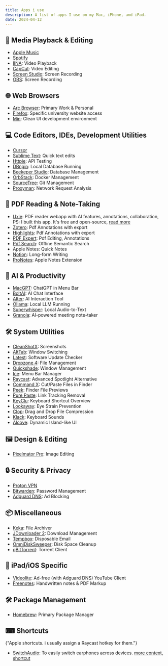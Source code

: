 ```yaml
---
title: Apps i use
description: A list of apps I use on my Mac, iPhone, and iPad.
date: 2024-04-12
---
```


## 🎵 Media Playback & Editing

- [Apple Music](https://www.apple.com/apple-music/)
- [Spotify](https://www.spotify.com)
- [IINA](https://iina.io/): Video Playback
- [CapCut](https://www.capcut.com/resource/download-capcut-for-mac): Video Editing
- [Screen Studio](https://screen.studio/): Screen Recording
- [OBS](https://obsproject.com/): Screen Recording

## 🌐 Web Browsers

- [Arc Browser](https://arc.net/): Primary Work & Personal
- [Firefox](https://www.mozilla.org/firefox/): Specific university website access
- [Min](https://minbrowser.org/): Clean UI development environment

## 💻 Code Editors, IDEs, Development Utilities

- [Cursor](https://www.cursor.so/)
- [Sublime Text](https://www.sublimetext.com/): Quick text edits
- [Httpie](https://httpie.io/): API Testing
- [DBngin](https://dbngin.com/): Local Database Running
- [Beekeper Studio](https://www.beekeeperstudio.io/): Database Management
- [OrbStack](https://orbstack.dev/): Docker Management
- [SourceTree](https://www.sourcetreeapp.com/): Git Management
- [Proxyman](https://proxyman.io/): Network Request Analysis

## 📕 PDF Reading & Note-Taking

- [Uxie](https://uxie.vercel.app): PDF reader webapp with AI features, annotations, collaboration, PS: I built this app. It's free and open-source, [read more](/posts/why-i-built-uxie)
- [Zotero](https://www.zotero.org/): Pdf Annotations with export
- [Highlights](https://highlightsapp.net/): Pdf Annotations with export
- [PDF Expert](https://pdfexpert.com/): Pdf Editing, Annotations
- [Pdf Search](https://pdfsearch.app/): Offline Semantic Search
- Apple Notes: Quick Notes
- [Notion](https://www.notion.so/): Long-form Writing
- [ProNotes](https://www.pronotes.app/): Apple Notes Extension

## 🤖 AI & Productivity

- [MacGPT](https://www.macgpt.com/): ChatGPT in Menu Bar
- [BoltAI](https://boltai.com/): AI Chat Interface
- [Alter](https://alterhq.com/): AI Interaction Tool
- [Ollama](https://ollama.com/): Local LLM Running
- [Superwhisper](https://superwhisper.com/): Local Audio-to-Text
- [Granola](https://www.granola.ai/): AI-powered meeting note-taker

## 🛠 System Utilities

- [CleanShotX](https://cleanshot.com/): Screenshots
- [AltTab](https://alt-tab-macos.netlify.app/): Window Switching
- [Latest](https://max.codes/latest/): Software Update Checker
- [Dropzone 4](https://aptonic.com/): File Management
- [Quickshade](https://apps.apple.com/us/app/quickshade/id931571202): Window Management
- [Ice](https://github.com/jordanbaird/Ice): Menu Bar Manager
- [Raycast](https://www.raycast.com/): Advanced Spotlight Alternative
- [Command X](https://sindresorhus.com/command-x): Cut/Paste Files in Finder
- [Peek](https://www.bigzlabs.com/peek.html): Finder File Previews
- [Pure Paste](https://sindresorhus.com/pure-paste): Link Tracking Removal
- [KeyClu](https://sergii.tatarenkov.name/keyclu/support/): Keyboard Shortcut Overview
- [Lookaway](https://lookaway.app/): Eye Strain Prevention
- [Clop](https://github.com/FuzzyIdeas/Clop): Drag and Drop File Compression
- [Klack](https://tryklack.com/): Keyboard Sounds
- [Alcove](https://tryalcove.com/): Dynamic Island-like UI

## 🖼 Design & Editing

- [Pixelmator Pro](https://www.pixelmator.com/pro/): Image Editing

## 🔒 Security & Privacy

- [Proton VPN](https://protonvpn.com/)
- [Bitwarden](https://bitwarden.com/): Password Management
- [Adguard DNS](https://adguard.com/en/adguard-dns/overview.html): Ad Blocking

## 📦 Miscellaneous

- [Keka](https://www.keka.io/en/): File Archiver
- [JDownloader 2](https://jdownloader.org/): Download Management
- [Tempbox](https://tempbox.waseem.works/): Disposable Email
- [OmniDiskSweeper](https://www.omnigroup.com/more): Disk Space Cleanup
- [qBitTorrent](https://www.qbittorrent.org/): Torrent Client

## 📱 iPad/iOS Specific

- [Videolite](https://apps.apple.com/app/videolite-video-download/id6444636282): Ad-free (with Adguard DNS) YouTube Client
- [Freenotes](https://apps.apple.com/in/app/freenotes-note-taking/id6464237904): Handwritten notes & PDF Markup

## 🛠 Package Management

- [Homebrew](https://brew.sh/): Primary Package Manager

## ⌨ Shortcuts

<span className="text-sm text-muted-foreground">
  {"Apple shortcuts. i usually assign a Raycast hotkey for them."}
</span>

<div className="mt-2" />

- [SwitchAudio](https://github.com/deweller/switchaudio-osx): To easily switch earphones across devices. [more context](https://www.reddit.com/r/shortcuts/comments/qx3tx8/comment/id4zeai/), [shortcut](https://gist.githubusercontent.com/AndrewFarley/baf02bb6db0229b019d1ab65db91abd6/raw/7c5caf47a13351bcc840e4ab1fb20f714e84b7ea/sample-osx-ios-switch-bluetooth-audio-input-shortcut.png)
